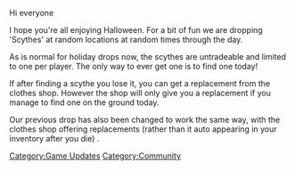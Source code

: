 {{Update|date = 31 October 2003}}

Hi everyone

I hope you're all enjoying Halloween. For a bit of fun we are dropping 'Scythes' at random locations at random times through the day.

As is normal for holiday drops now, the scythes are untradeable and limited to one per player. The only way to ever get one is to find one today!

If after finding a scythe you lose it, you can get a replacement from the clothes shop. However the shop will only give you a replacement if you manage to find one on the ground today.

Our previous drop has also been changed to work the same way, with the clothes shop offering replacements (rather than it auto appearing in your inventory after you die) .

[[Category:Updates|{{PAGENAME}}]]
[[Category:Game Updates]]
[[Category:Community]]
